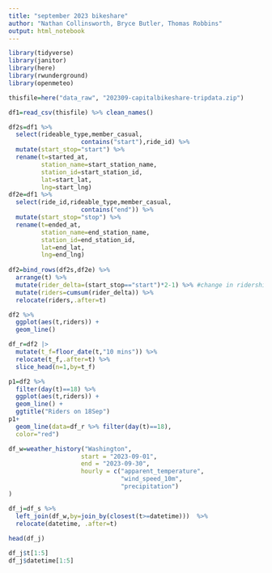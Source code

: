 ```yaml
---
title: "september 2023 bikeshare"
author: "Nathan Collinsworth, Bryce Butler, Thomas Robbins"
output: html_notebook
---
```



```r
library(tidyverse)
library(janitor)
library(here)
library(rwunderground)
library(openmeteo)
```


```r
thisfile=here("data_raw", "202309-capitalbikeshare-tripdata.zip")

df1=read_csv(thisfile) %>% clean_names()
```

```r
df2s=df1 %>% 
  select(rideable_type,member_casual,
                    contains("start"),ride_id) %>% 
  mutate(start_stop="start") %>%
  rename(t=started_at,
         station_name=start_station_name,
         station_id=start_station_id,
         lat=start_lat,
         lng=start_lng)
df2e=df1 %>% 
  select(ride_id,rideable_type,member_casual,
                    contains("end")) %>%
  mutate(start_stop="stop") %>%
  rename(t=ended_at,
         station_name=end_station_name,
         station_id=end_station_id,
         lat=end_lat,
         lng=end_lng)
 
df2=bind_rows(df2s,df2e) %>%
  arrange(t) %>%
  mutate(rider_delta=(start_stop=="start")*2-1) %>% #change in ridership 
  mutate(riders=cumsum(rider_delta)) %>%
  relocate(riders,.after=t)
```

```r
df2 %>% 
  ggplot(aes(t,riders)) +
  geom_line()
```

```r
df_r=df2 |>
  mutate(t_f=floor_date(t,"10 mins")) %>%
  relocate(t_f,.after=t) %>%
  slice_head(n=1,by=t_f)
```


```r
p1=df2 %>% 
  filter(day(t)==18) %>%
  ggplot(aes(t,riders)) +
  geom_line() +
  ggtitle("Riders on 18Sep")
p1+
  geom_line(data=df_r %>% filter(day(t)==18),
  color="red")
```

```r
df_w=weather_history("Washington",
                    start = "2023-09-01",
                    end = "2023-09-30",
                    hourly = c("apparent_temperature",
                               "wind_speed_10m",
                               "precipitation")
)
```

```r
df_j=df_s %>% 
  left_join(df_w,by=join_by(closest(t>=datetime)))  %>%
  relocate(datetime, .after=t)
 
head(df_j)

df_j$t[1:5]
df_j$datetime[1:5]
```


